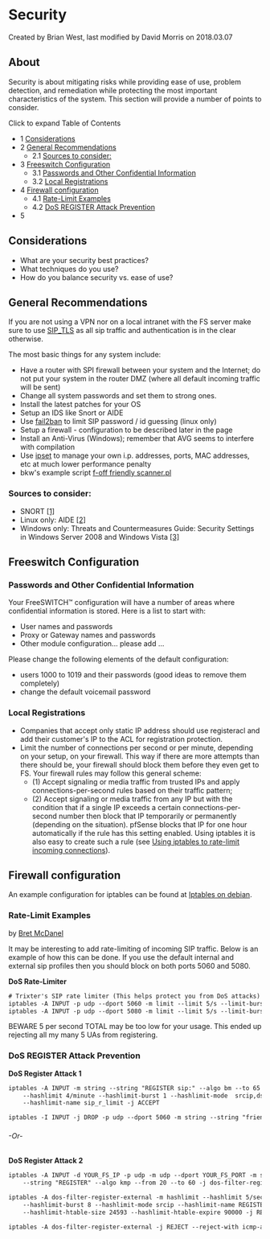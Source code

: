 
# Security 

 Created by  Brian West, last modified by  David Morris on 2018.03.07

## About

Security is about mitigating risks while providing ease of use, problem detection, and remediation while protecting the most important characteristics of the system. This section will provide a number of points to consider.

Click to expand Table of Contents

* 1 [Considerations](#considerations)
* 2 [General Recommendations](#general-recommendations)  
   * 2.1 [Sources to consider:](#sources-to-consider)
* 3 [Freeswitch Configuration](#freeswitch-configuration)  
   * 3.1 [Passwords and Other Confidential Information](#passwords-and-other-confidential-information--)  
   * 3.2 [Local Registrations](#local-registrations)
* 4 [Firewall configuration](#firewall-configuration)  
   * 4.1 [Rate-Limit Examples](#rate-limit-examples)  
   * 4.2 [DoS REGISTER Attack Prevention](#dos-register-attack-prevention)
* 5 [](#--)

## Considerations

* What are your security best practices?
* What techniques do you use?
* How do you balance security vs. ease of use?

## General Recommendations

If you are not using a VPN nor on a local intranet with the FS server make sure to use [SIP\_TLS](https://wiki.freeswitch.org/wiki/SIP%5FTLS "SIP TLS") as all sip traffic and authentication is in the clear otherwise.

The most basic things for any system include:

* Have a router with SPI firewall between your system and the Internet; do not put your system in the router DMZ (where all default incoming traffic will be sent)
* Change all system passwords and set them to strong ones.
* Install the latest patches for your OS
* Setup an IDS like Snort or AIDE
* Use [fail2ban](Fail2Ban_1049236.mdx#centos)[](https://wiki.freeswitch.org/wiki/Fail2ban "Fail2ban") to limit SIP password / id guessing (linux only)
* Setup a firewall - configuration to be described later in the page
* Install an Anti-Virus (Windows); remember that AVG seems to interfere with compilation
* Use [ipset](http://ipset.netfilter.org/) to manage your own i.p. addresses, ports, MAC addresses, etc at much lower performance penalty
* bkw's example script [f-off friendly scanner.pl](https://freeswitch.org/stash/projects/FS/repos/freeswitch/browse/scripts/perl/f-off-friendly-scanner.pl)

### Sources to consider:

* SNORT [\[1\]](http://www.snort.org/)
* Linux only: AIDE [\[2\]](http://packages.ubuntu.com/dapper/aide)
* Windows only: Threats and Countermeasures Guide: Security Settings in Windows Server 2008 and Windows Vista [\[3\]](http://technet.microsoft.com/en-us/library/dd349791%28WS.10%29.aspx)

## Freeswitch Configuration

### Passwords and Other Confidential Information  

Your FreeSWITCH™ configuration will have a number of areas where confidential information is stored. Here is a list to start with:

* User names and passwords
* Proxy or Gateway names and passwords
* Other module configuration... please add ...

Please change the following elements of the default configuration:

* users 1000 to 1019 and their passwords (good ideas to remove them completely)
* change the default voicemail password

### Local Registrations

* Companies that accept only static IP address should use registeracl and add their customer's IP to the ACL for registration protection.
* Limit the number of connections per second or per minute, depending on your setup, on your firewall. This way if there are more attempts than there should be, your firewall should block them before they even get to FS. Your firewall rules may follow this general scheme:  
   * (1) Accept signaling or media traffic from trusted IPs and apply connections-per-second rules based on their traffic pattern;  
   * (2) Accept signaling or media traffic from any IP but with the condition that if a single IP exceeds a certain connections-per-second number then block that IP temporarily or permanently (depending on the situation). pfSense blocks that IP for one hour automatically if the rule has this setting enabled. Using iptables it is also easy to create such a rule (see [Using iptables to rate-limit incoming connections](http://www.debian-administration.org/articles/187)).

## Firewall configuration

An example configuration for iptables can be found at [Iptables on debian](../Networking/Firewall_1048908.mdx#about).

### Rate-Limit Examples

by [Bret McDanel](https://freeswitch.org/confluence/display/~trixter)

It may be interesting to add rate-limiting of incoming SIP traffic. Below is an example of how this can be done. If you use the default internal and external sip profiles then you should block on both ports 5060 and 5080.

**DoS Rate-Limiter**

```xml
# Trixter's SIP rate limiter (This helps protect you from DoS attacks)
iptables -A INPUT -p udp --dport 5060 -m limit --limit 5/s --limit-burst 5 -i eth0 -j REJECT
iptables -A INPUT -p udp --dport 5080 -m limit --limit 5/s --limit-burst 5 -i eth0 -j REJECT
```

BEWARE 5 per second TOTAL may be too low for your usage. This ended up rejecting all my many 5 UAs from registering.

### DoS REGISTER Attack Prevention

**DoS Register Attack 1**

```xml
iptables -A INPUT -m string --string "REGISTER sip:" --algo bm --to 65 -m hashlimit \
    --hashlimit 4/minute --hashlimit-burst 1 --hashlimit-mode  srcip,dstport \
    --hashlimit-name sip_r_limit -j ACCEPT

iptables -I INPUT -j DROP -p udp --dport 5060 -m string --string "friendly-scanner" --algo bm
```

###### \-Or-

**DoS Register Attack 2**

```xml
iptables -A INPUT -d YOUR_FS_IP -p udp -m udp --dport YOUR_FS_PORT -m string \
    --string "REGISTER" --algo kmp --from 20 --to 60 -j dos-filter-register-external 

iptables -A dos-filter-register-external -m hashlimit --hashlimit 5/sec \
    --hashlimit-burst 8 --hashlimit-mode srcip --hashlimit-name REGISTER \
    --hashlimit-htable-size 24593 --hashlimit-htable-expire 90000 -j RETURN 

iptables -A dos-filter-register-external -j REJECT --reject-with icmp-admin-prohibited
```

##   


